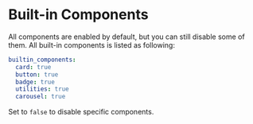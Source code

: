 # Built-in Components

All components are enabled by default, but you can still disable some of them. All built-in components is listed as following:

```yml filename="_config.cupertino.yml"
builtin_components:
  card: true
  button: true
  badge: true
  utilities: true
  carousel: true
```

Set to `false` to disable specific components.
